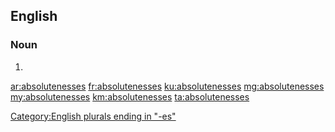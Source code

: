 ==English==

===Noun===
{{head|en|plural}}

# {{plural of|absoluteness|lang=en|nocat=1}}

[[Category:English plurals ending in "-es"]]

[[ar:absolutenesses]]
[[fr:absolutenesses]]
[[ku:absolutenesses]]
[[mg:absolutenesses]]
[[my:absolutenesses]]
[[km:absolutenesses]]
[[ta:absolutenesses]]